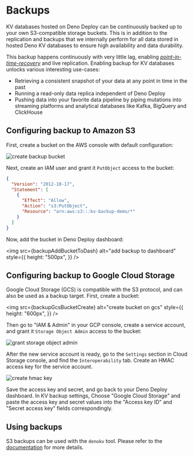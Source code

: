 
# Backups

<Admonition />

KV databases hosted on Deno Deploy can be continuously backed up to your own S3-compatible storage buckets. This is in
addition to the replication and backups that we internally perform for all data stored in hosted Deno KV databases to ensure
high availability and data durability.

This backup happens continuously with very little lag, enabling _[point-in-time-recovery](https://en.wikipedia.org/wiki/Point-in-time_recovery)_
and live replication. Enabling backup for KV databases unlocks various interesting use-cases:

- Retrieving a consistent snapshot of your data at any point in time in the past
- Running a read-only data replica independent of Deno Deploy
- Pushing data into your favorite data pipeline by piping mutations into streaming platforms and analytical databases like Kafka, BigQuery and ClickHouse

## Configuring backup to Amazon S3

First, create a bucket on the AWS console with default configuration:

![create backup bucket](./images/backup-bucket-create.png)

Next, create an IAM user and grant it `PutObject` access to the bucket:

```json
{
  "Version": "2012-10-17",
  "Statement": [
    {
      "Effect": "Allow",
      "Action": "s3:PutObject",
      "Resource": "arn:aws:s3:::kv-backup-demo/*"
    }
  ]
}
```

Now, add the bucket in Deno Deploy dashboard:

<img
  src={backupAddBucketToDash}
  alt="add backup to dashboard"
  style={{
    height: "500px",
  }}
/>

## Configuring backup to Google Cloud Storage

Google Cloud Storage (GCS) is compatible with the S3 protocol, and can also be used as a backup target. First,
create a bucket:

<img
  src={backupGcsBucketCreate}
  alt="create bucket on gcs"
  style={{
    height: "600px",
  }}
/>

Then go to "IAM & Admin" in your GCP console, create a service account, and grant it `Storage Object Admin` access to the bucket:

![grant storage object admin](./images/backup-gcs-grant.png)

After the new service account is ready, go to the `Settings` section in Cloud Storage console, and find the `Interoperability` tab. Create an HMAC access key for the service account.

![create hmac key](./images/backup-gcs-create-hmac.png)

Save the access key and secret, and go back to your Deno Deploy dashboard. In KV backup settings, Choose "Google Cloud Storage" and paste the access key and secret values into the "Access key ID" and "Secret access key" fields correspondingly.

## Using backups

S3 backups can be used with the `denokv` tool. Please refer to the [documentation](https://github.com/denoland/denokv) for more details.
